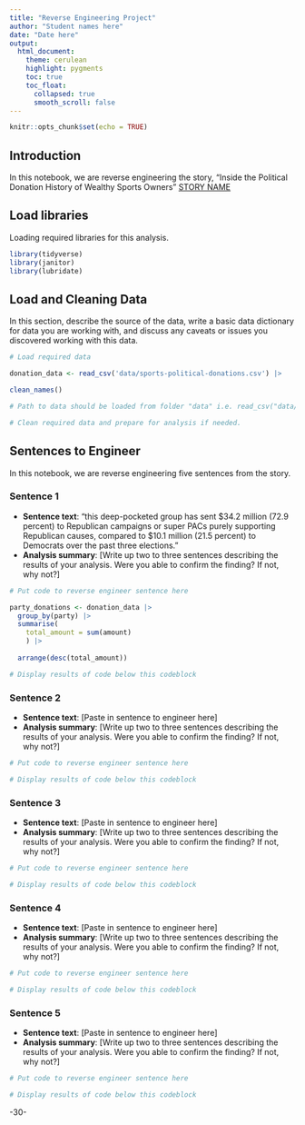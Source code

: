 ```yaml
---
title: "Reverse Engineering Project"
author: "Student names here"
date: "Date here"
output:
  html_document:
    theme: cerulean
    highlight: pygments
    toc: true
    toc_float:
      collapsed: true
      smooth_scroll: false
---
```


```r
knitr::opts_chunk$set(echo = TRUE)
```

## Introduction

In this notebook, we are reverse engineering the story, "Inside the Political Donation History of Wealthy Sports Owners" [STORY NAME](STORY%20URL)

## Load libraries

Loading required libraries for this analysis.

```r

library(tidyverse)
library(janitor)
library(lubridate)
```

## Load and Cleaning Data

In this section, describe the source of the data, write a basic data dictionary for data you are working with, and discuss any caveats or issues you discovered working with this data.

```r
# Load required data

donation_data <- read_csv('data/sports-political-donations.csv') |>

clean_names()

# Path to data should be loaded from folder "data" i.e. read_csv("data/name_of_data.csv")

# Clean required data and prepare for analysis if needed. 

```

## Sentences to Engineer

In this notebook, we are reverse engineering five sentences from the story.

### Sentence 1

-   **Sentence text**: "this deep-pocketed group has sent \$34.2 million (72.9 percent) to Republican campaigns or super PACs purely supporting Republican causes, compared to \$10.1 million (21.5 percent) to Democrats over the past three elections."
-   **Analysis summary**: [Write up two to three sentences describing the results of your analysis. Were you able to confirm the finding? If not, why not?]

```r
# Put code to reverse engineer sentence here

party_donations <- donation_data |>
  group_by(party) |>
  summarise(
    total_amount = sum(amount)
    ) |>
  
  arrange(desc(total_amount))

# Display results of code below this codeblock
```

### Sentence 2

-   **Sentence text**: [Paste in sentence to engineer here]
-   **Analysis summary**: [Write up two to three sentences describing the results of your analysis. Were you able to confirm the finding? If not, why not?]

```r
# Put code to reverse engineer sentence here

# Display results of code below this codeblock

```

### Sentence 3

-   **Sentence text**: [Paste in sentence to engineer here]
-   **Analysis summary**: [Write up two to three sentences describing the results of your analysis. Were you able to confirm the finding? If not, why not?]

```r
# Put code to reverse engineer sentence here

# Display results of code below this codeblock

```

### Sentence 4

-   **Sentence text**: [Paste in sentence to engineer here]
-   **Analysis summary**: [Write up two to three sentences describing the results of your analysis. Were you able to confirm the finding? If not, why not?]

```r
# Put code to reverse engineer sentence here

# Display results of code below this codeblock

```

### Sentence 5

-   **Sentence text**: [Paste in sentence to engineer here]
-   **Analysis summary**: [Write up two to three sentences describing the results of your analysis. Were you able to confirm the finding? If not, why not?]

```r
# Put code to reverse engineer sentence here

# Display results of code below this codeblock

```

-30-
